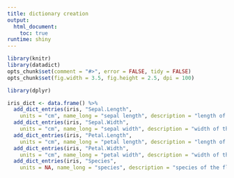 ```yaml
---
title: dictionary creation
output:
  html_document:
    toc: true
runtime: shiny
---
```


<!--
%\VignetteEngine{knitr}
%\VignetteIndexEntry{dictionary creation}
-->

```r
library(knitr)
library(datadict)
opts_chunk$set(comment = "#>", error = FALSE, tidy = FALSE)
opts_chunk$set(fig.width = 3.5, fig.height = 2.5, dpi = 100)
```

```r
library(dplyr)
```

```r
iris_dict <- data.frame() %>%
  add_dict_entries(iris, "Sepal.Length", 
    units = "cm", name_long = "sepal length", description = "length of the sepal") %>%
  add_dict_entries(iris, "Sepal.Width", 
    units = "cm", name_long = "sepal width", description = "width of the sepal") %>%
  add_dict_entries(iris, "Petal.Length", 
    units = "cm", name_long = "petal length", description = "length of the petal") %>%
  add_dict_entries(iris, "Petal.Width", 
    units = "cm", name_long = "petal width", description = "width of the petal") %>%
  add_dict_entries(iris, "Species",
    units = NA, name_long = "species", description = "species of the flower") 
```